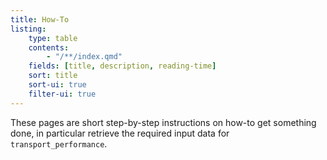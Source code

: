 ```yaml
---
title: How-To
listing:
    type: table
    contents:
        - "/**/index.qmd"
    fields: [title, description, reading-time]
    sort: title
    sort-ui: true
    filter-ui: true
---
```


These pages are short step-by-step instructions on how-to get something done, in particular retrieve the required input data for `transport_performance`.
